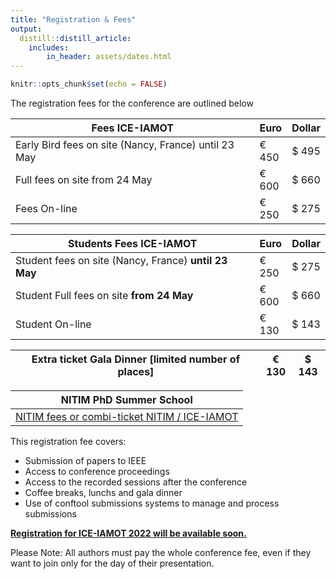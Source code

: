 ```yaml
---
title: "Registration & Fees"
output:
  distill::distill_article:
    includes:
        in_header: assets/dates.html
---
```


```r
knitr::opts_chunk$set(echo = FALSE)
```

The registration fees for the conference are outlined below

| **Fees ICE-IAMOT**                                   | Euro  | Dollar |
|------------------------------------------------------|-------|--------|
| Early Bird fees on site (Nancy, France) until 23 May | € 450 | \$ 495 |
| Full fees on site from 24 May                        | € 600 | \$ 660 |
| Fees On-line                                         | € 250 | \$ 275 |

| **Students Fees ICE-IAMOT**                           | Euro  | Dollar |
|-------------------------------------------------------|-------|--------|
| Student fees on site (Nancy, France) **until 23 May** | € 250 | \$ 275 |
| Student Full fees on site **from 24 May**             | € 600 | \$ 660 |
| Student On-line                                       | € 130 | \$ 143 |

| **Extra ticket Gala Dinner [limited number of places]** | € 130 | \$ 143 |
|---------------------------------------------------------|-------|--------|

| NITIM PhD Summer School                                                                            |
|----------------------------------------------------------------------------------------------------|
| [NITIM fees or combi-ticket NITIM / ICE-IAMOT](https://ice-iamot-2022-conference.org/1-nitim.html) |

This registration fee covers:

-   Submission of papers to IEEE
-   Access to conference proceedings
-   Access to the recorded sessions after the conference
-   Coffee breaks, lunchs and gala dinner
-   Use of conftool submissions systems to manage and process submissions

[**Registration for ICE-IAMOT 2022 will be available soon.**](https://www.conftool.pro/ice-iamot-2022)

Please Note: All authors must pay the whole conference fee, even if they want to join only for the day of their presentation.
